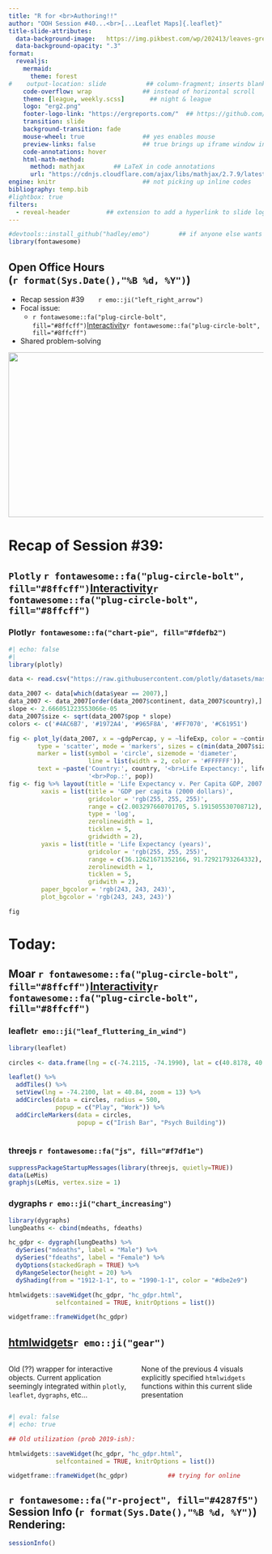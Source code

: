 ```yaml
---
title: "R for <br>Authoring!!" 
author: "OOH Session #40...<br>[...Leaflet Maps]{.leaflet}" 
title-slide-attributes: 
  data-background-image:   https://img.pikbest.com/wp/202413/leaves-green-plants-cartoon-drawing-plant-illustration-background_10465601.jpg!w700wp
  data-background-opacity: ".3"
format:
  revealjs:
    mermaid:
      theme: forest
#    output-location: slide           ## column-fragment; inserts blank 2nd slide
    code-overflow: wrap              ## instead of horizontal scroll
    theme: [league, weekly.scss]       ## night & league
    logo: "erg2.png"
    footer-logo-link: "https://ergreports.com/"  ## https://github.com/shafayetShafee/reveal-header#readme
    transition: slide
    background-transition: fade
    mouse-wheel: true                ## yes enables mouse
    preview-links: false             ## true brings up iframe window instead of "site"
    code-annotations: hover 
    html-math-method: 
      method: mathjax        ## LaTeX in code annotations
      url: "https://cdnjs.cloudflare.com/ajax/libs/mathjax/2.7.9/latest.js?config=TeX-MML-AM_CHTML"
engine: knitr                        ## not picking up inline codes
bibliography: temp.bib
#lightbox: true
filters: 
  - reveal-header          ## extension to add a hyperlink to slide logo
---
```


```r
#devtools::install_github("hadley/emo")        ## if anyone else wants to render
library(fontawesome)
```

## Open Office Hours <br>(`r format(Sys.Date(),"%B %d, %Y")`)

::: {layout="[80,20]"}
::: first-column
-   Recap session #39&nbsp;&nbsp;&nbsp;&nbsp;&nbsp;&nbsp;&nbsp;`r emo::ji("left_right_arrow")`
-   Focal issue:
    - `r fontawesome::fa("plug-circle-bolt", fill="#8ffcff")`[[Interactivity]{.electric}](https://quarto.org/docs/interactive/)`r fontawesome::fa("plug-circle-bolt", fill="#8ffcff")`
-   Shared problem-solving
:::

::: second-column
:::

:::

![](img/title39.JPG){.absolute top="170" right="-120" width="600" height="325"}

# Recap of Session #39: 

## `Plotly` `r fontawesome::fa("plug-circle-bolt", fill="#8ffcff")`[[Interactivity]{.electric}](https://quarto.org/docs/interactive/)`r fontawesome::fa("plug-circle-bolt", fill="#8ffcff")`

### Plotly`r fontawesome::fa("chart-pie", fill="#fdefb2")`

```r
#| echo: false
#| 
library(plotly)

data <- read.csv("https://raw.githubusercontent.com/plotly/datasets/master/gapminderDataFiveYear.csv")

data_2007 <- data[which(data$year == 2007),]
data_2007 <- data_2007[order(data_2007$continent, data_2007$country),]
slope <- 2.666051223553066e-05
data_2007$size <- sqrt(data_2007$pop * slope)
colors <- c('#4AC6B7', '#1972A4', '#965F8A', '#FF7070', '#C61951')

fig <- plot_ly(data_2007, x = ~gdpPercap, y = ~lifeExp, color = ~continent, size = ~size, colors = colors,
        type = 'scatter', mode = 'markers', sizes = c(min(data_2007$size), max(data_2007$size)),
        marker = list(symbol = 'circle', sizemode = 'diameter',
                      line = list(width = 2, color = '#FFFFFF')),
        text = ~paste('Country:', country, '<br>Life Expectancy:', lifeExp, '<br>GDP:', gdpPercap,
                      '<br>Pop.:', pop))
fig <- fig %>% layout(title = 'Life Expectancy v. Per Capita GDP, 2007',
         xaxis = list(title = 'GDP per capita (2000 dollars)',
                      gridcolor = 'rgb(255, 255, 255)',
                      range = c(2.003297660701705, 5.191505530708712),
                      type = 'log',
                      zerolinewidth = 1,
                      ticklen = 5,
                      gridwidth = 2),
         yaxis = list(title = 'Life Expectancy (years)',
                      gridcolor = 'rgb(255, 255, 255)',
                      range = c(36.12621671352166, 91.72921793264332),
                      zerolinewidth = 1,
                      ticklen = 5,
                      gridwith = 2),
         paper_bgcolor = 'rgb(243, 243, 243)',
         plot_bgcolor = 'rgb(243, 243, 243)')

fig
```

# Today: 

## Moar `r fontawesome::fa("plug-circle-bolt", fill="#8ffcff")`[[Interactivity]{.electric}](https://quarto.org/docs/interactive/)`r fontawesome::fa("plug-circle-bolt", fill="#8ffcff")`

::: {.panel-tabset}

### leaflet`r emo::ji("leaf_fluttering_in_wind")`

```r
library(leaflet)

circles <- data.frame(lng = c(-74.2115, -74.1990), lat = c(40.8178, 40.8610))

leaflet() %>%
  addTiles() %>%
  setView(lng = -74.2100, lat = 40.84, zoom = 13) %>%
  addCircles(data = circles, radius = 500,
             popup = c("Play", "Work")) %>%
  addCircleMarkers(data = circles,
                   popup = c("Irish Bar", "Psych Building")) 
 
```

### threejs `r fontawesome::fa("js", fill="#f7df1e")`

```r
suppressPackageStartupMessages(library(threejs, quietly=TRUE))
data(LeMis)
graphjs(LeMis, vertex.size = 1)
```

### dygraphs `r emo::ji("chart_increasing")`

```r
library(dygraphs)
lungDeaths <- cbind(mdeaths, fdeaths)

hc_gdpr <- dygraph(lungDeaths) %>%
  dySeries("mdeaths", label = "Male") %>%
  dySeries("fdeaths", label = "Female") %>%
  dyOptions(stackedGraph = TRUE) %>%
  dyRangeSelector(height = 20) %>%
  dyShading(from = "1912-1-1", to = "1990-1-1", color = "#dbe2e9")

htmlwidgets::saveWidget(hc_gdpr, "hc_gdpr.html", 
             selfcontained = TRUE, knitrOptions = list())

widgetframe::frameWidget(hc_gdpr) 

```

:::

## [htmlwidgets](https://www.htmlwidgets.org/)`r emo::ji("gear")`

:::: {.columns}

::: {.column width="50%"}
::: {.callout-caution}
Old (??) wrapper for interactive objects. Current application seemingly integrated within `plotly`, `leaflet`, `dygraphs`, etc... 
:::
:::

::: {.column width="50%"}
::: {.callout-note}
None of the previous 4 visuals explicitly specified `htmlwidgets` functions within this current slide presentation
:::
:::
::::

```r
#| eval: false
#| echo: true

## Old utilization (prob 2019-ish):

htmlwidgets::saveWidget(hc_gdpr, "hc_gdpr.html", 
             selfcontained = TRUE, knitrOptions = list())

widgetframe::frameWidget(hc_gdpr)           ## trying for online
```

## `r fontawesome::fa("r-project", fill="#4287f5")` Session Info (`r format(Sys.Date(),"%B %d, %Y")`) Rendering:

```r
sessionInfo()
```


